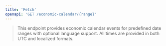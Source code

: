 ```yaml
---
title: 'Fetch'
openapi: 'GET /economic-calendar/{range}'
---
```


> This endpoint provides economic calendar events for predefined date ranges with optional language support. All times are provided in both UTC and localized formats.